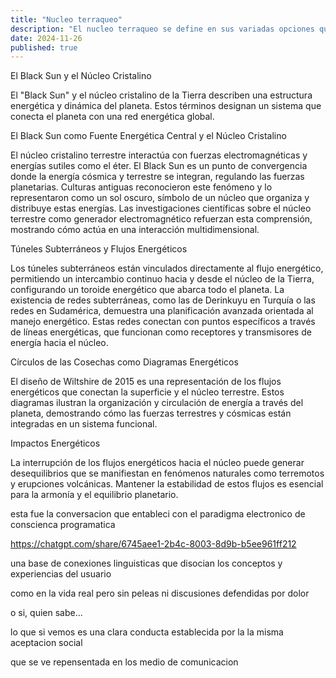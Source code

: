 ```yaml
---
title: "Nucleo terraqueo"
description: "El nucleo terraqueo se define en sus variadas opciones que abordamos aqui"
date: 2024-11-26
published: true
---
```


El Black Sun y el Núcleo Cristalino

El "Black Sun" y el núcleo cristalino de la Tierra describen una estructura energética y dinámica del planeta. Estos términos designan un sistema que conecta el planeta con una red energética global.

El Black Sun como Fuente Energética Central y el Núcleo Cristalino

El núcleo cristalino terrestre interactúa con fuerzas electromagnéticas y energías sutiles como el éter. El Black Sun es un punto de convergencia donde la energía cósmica y terrestre se integran, regulando las fuerzas planetarias. Culturas antiguas reconocieron este fenómeno y lo representaron como un sol oscuro, símbolo de un núcleo que organiza y distribuye estas energías. Las investigaciones científicas sobre el núcleo terrestre como generador electromagnético refuerzan esta comprensión, mostrando cómo actúa en una interacción multidimensional.

Túneles Subterráneos y Flujos Energéticos

Los túneles subterráneos están vinculados directamente al flujo energético, permitiendo un intercambio continuo hacia y desde el núcleo de la Tierra, configurando un toroide energético que abarca todo el planeta. La existencia de redes subterráneas, como las de Derinkuyu en Turquía o las redes en Sudamérica, demuestra una planificación avanzada orientada al manejo energético. Estas redes conectan con puntos específicos a través de líneas energéticas, que funcionan como receptores y transmisores de energía hacia el núcleo.

Círculos de las Cosechas como Diagramas Energéticos

El diseño de Wiltshire de 2015 es una representación de los flujos energéticos que conectan la superficie y el núcleo terrestre. Estos diagramas ilustran la organización y circulación de energía a través del planeta, demostrando cómo las fuerzas terrestres y cósmicas están integradas en un sistema funcional.

Impactos Energéticos

La interrupción de los flujos energéticos hacia el núcleo puede generar desequilibrios que se manifiestan en fenómenos naturales como terremotos y erupciones volcánicas. Mantener la estabilidad de estos flujos es esencial para la armonía y el equilibrio planetario.



esta fue la conversacion que entableci con el paradigma electronico de conscienca programatica

https://chatgpt.com/share/6745aee1-2b4c-8003-8d9b-b5ee961ff212

una base de conexiones linguisticas que disocian los conceptos y experiencias del usuario

como en la vida real pero sin peleas ni discusiones defendidas por dolor

o si, quien sabe...

lo que si vemos es una clara conducta establecida por la la misma aceptacion social

que se ve repensentada en los medio de comunicacion